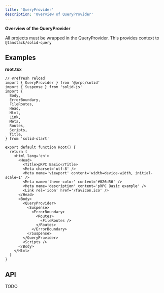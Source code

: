 ```yaml
---
title: 'QueryProvider'
description: 'Overview of QueryProvider'
---
```


**Overview of the QueryProvider**

All projects must be wrapped in the QueryProvider. This provides context to `@tanstack/solid-query`

## Examples

**root.tsx**

```tsx
// @refresh reload
import { QueryProvider } from '@prpc/solid'
import { Suspense } from 'solid-js'
import {
  Body,
  ErrorBoundary,
  FileRoutes,
  Head,
  Html,
  Link,
  Meta,
  Routes,
  Scripts,
  Title,
} from 'solid-start'

export default function Root() {
  return (
    <Html lang='en'>
      <Head>
        <Title>pRPC Basic</Title>
        <Meta charset='utf-8' />
        <Meta name='viewport' content='width=device-width, initial-scale=1' />
        <Meta name='theme-color' content='#026d56' />
        <Meta name='description' content='pRPC Basic example' />
        <Link rel='icon' href='/favicon.ico' />
      </Head>
      <Body>
        <QueryProvider>
          <Suspense>
            <ErrorBoundary>
              <Routes>
                <FileRoutes />
              </Routes>
            </ErrorBoundary>
          </Suspense>
        </QueryProvider>
        <Scripts />
      </Body>
    </Html>
  )
}
```

## API

TODO
